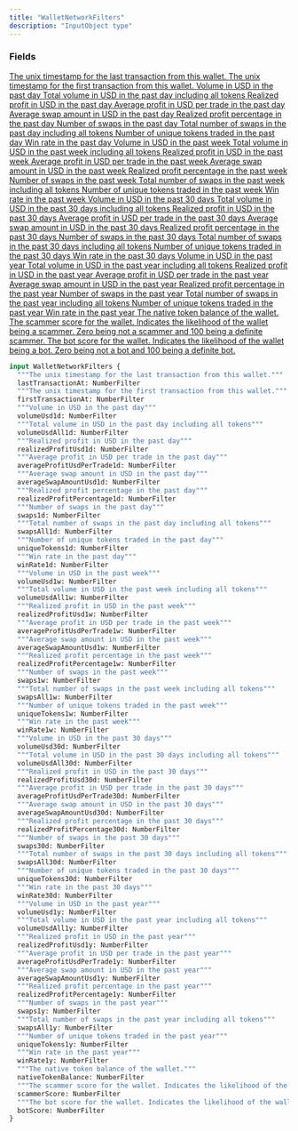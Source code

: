 ```yaml
---
title: "WalletNetworkFilters"
description: "InputObject type"
---
```


### Fields

<a href="/api-reference/types/numberfilter">
  <ResponseField name="lastTransactionAt" type="NumberFilter">
    The unix timestamp for the last transaction from this wallet.
  </ResponseField>
</a>

<a href="/api-reference/types/numberfilter">
  <ResponseField name="firstTransactionAt" type="NumberFilter">
    The unix timestamp for the first transaction from this wallet.
  </ResponseField>
</a>

<a href="/api-reference/types/numberfilter">
  <ResponseField name="volumeUsd1d" type="NumberFilter">
    Volume in USD in the past day
  </ResponseField>
</a>

<a href="/api-reference/types/numberfilter">
  <ResponseField name="volumeUsdAll1d" type="NumberFilter">
    Total volume in USD in the past day including all tokens
  </ResponseField>
</a>

<a href="/api-reference/types/numberfilter">
  <ResponseField name="realizedProfitUsd1d" type="NumberFilter">
    Realized profit in USD in the past day
  </ResponseField>
</a>

<a href="/api-reference/types/numberfilter">
  <ResponseField name="averageProfitUsdPerTrade1d" type="NumberFilter">
    Average profit in USD per trade in the past day
  </ResponseField>
</a>

<a href="/api-reference/types/numberfilter">
  <ResponseField name="averageSwapAmountUsd1d" type="NumberFilter">
    Average swap amount in USD in the past day
  </ResponseField>
</a>

<a href="/api-reference/types/numberfilter">
  <ResponseField name="realizedProfitPercentage1d" type="NumberFilter">
    Realized profit percentage in the past day
  </ResponseField>
</a>

<a href="/api-reference/types/numberfilter">
  <ResponseField name="swaps1d" type="NumberFilter">
    Number of swaps in the past day
  </ResponseField>
</a>

<a href="/api-reference/types/numberfilter">
  <ResponseField name="swapsAll1d" type="NumberFilter">
    Total number of swaps in the past day including all tokens
  </ResponseField>
</a>

<a href="/api-reference/types/numberfilter">
  <ResponseField name="uniqueTokens1d" type="NumberFilter">
    Number of unique tokens traded in the past day
  </ResponseField>
</a>

<a href="/api-reference/types/numberfilter">
  <ResponseField name="winRate1d" type="NumberFilter">
    Win rate in the past day
  </ResponseField>
</a>

<a href="/api-reference/types/numberfilter">
  <ResponseField name="volumeUsd1w" type="NumberFilter">
    Volume in USD in the past week
  </ResponseField>
</a>

<a href="/api-reference/types/numberfilter">
  <ResponseField name="volumeUsdAll1w" type="NumberFilter">
    Total volume in USD in the past week including all tokens
  </ResponseField>
</a>

<a href="/api-reference/types/numberfilter">
  <ResponseField name="realizedProfitUsd1w" type="NumberFilter">
    Realized profit in USD in the past week
  </ResponseField>
</a>

<a href="/api-reference/types/numberfilter">
  <ResponseField name="averageProfitUsdPerTrade1w" type="NumberFilter">
    Average profit in USD per trade in the past week
  </ResponseField>
</a>

<a href="/api-reference/types/numberfilter">
  <ResponseField name="averageSwapAmountUsd1w" type="NumberFilter">
    Average swap amount in USD in the past week
  </ResponseField>
</a>

<a href="/api-reference/types/numberfilter">
  <ResponseField name="realizedProfitPercentage1w" type="NumberFilter">
    Realized profit percentage in the past week
  </ResponseField>
</a>

<a href="/api-reference/types/numberfilter">
  <ResponseField name="swaps1w" type="NumberFilter">
    Number of swaps in the past week
  </ResponseField>
</a>

<a href="/api-reference/types/numberfilter">
  <ResponseField name="swapsAll1w" type="NumberFilter">
    Total number of swaps in the past week including all tokens
  </ResponseField>
</a>

<a href="/api-reference/types/numberfilter">
  <ResponseField name="uniqueTokens1w" type="NumberFilter">
    Number of unique tokens traded in the past week
  </ResponseField>
</a>

<a href="/api-reference/types/numberfilter">
  <ResponseField name="winRate1w" type="NumberFilter">
    Win rate in the past week
  </ResponseField>
</a>

<a href="/api-reference/types/numberfilter">
  <ResponseField name="volumeUsd30d" type="NumberFilter">
    Volume in USD in the past 30 days
  </ResponseField>
</a>

<a href="/api-reference/types/numberfilter">
  <ResponseField name="volumeUsdAll30d" type="NumberFilter">
    Total volume in USD in the past 30 days including all tokens
  </ResponseField>
</a>

<a href="/api-reference/types/numberfilter">
  <ResponseField name="realizedProfitUsd30d" type="NumberFilter">
    Realized profit in USD in the past 30 days
  </ResponseField>
</a>

<a href="/api-reference/types/numberfilter">
  <ResponseField name="averageProfitUsdPerTrade30d" type="NumberFilter">
    Average profit in USD per trade in the past 30 days
  </ResponseField>
</a>

<a href="/api-reference/types/numberfilter">
  <ResponseField name="averageSwapAmountUsd30d" type="NumberFilter">
    Average swap amount in USD in the past 30 days
  </ResponseField>
</a>

<a href="/api-reference/types/numberfilter">
  <ResponseField name="realizedProfitPercentage30d" type="NumberFilter">
    Realized profit percentage in the past 30 days
  </ResponseField>
</a>

<a href="/api-reference/types/numberfilter">
  <ResponseField name="swaps30d" type="NumberFilter">
    Number of swaps in the past 30 days
  </ResponseField>
</a>

<a href="/api-reference/types/numberfilter">
  <ResponseField name="swapsAll30d" type="NumberFilter">
    Total number of swaps in the past 30 days including all tokens
  </ResponseField>
</a>

<a href="/api-reference/types/numberfilter">
  <ResponseField name="uniqueTokens30d" type="NumberFilter">
    Number of unique tokens traded in the past 30 days
  </ResponseField>
</a>

<a href="/api-reference/types/numberfilter">
  <ResponseField name="winRate30d" type="NumberFilter">
    Win rate in the past 30 days
  </ResponseField>
</a>

<a href="/api-reference/types/numberfilter">
  <ResponseField name="volumeUsd1y" type="NumberFilter">
    Volume in USD in the past year
  </ResponseField>
</a>

<a href="/api-reference/types/numberfilter">
  <ResponseField name="volumeUsdAll1y" type="NumberFilter">
    Total volume in USD in the past year including all tokens
  </ResponseField>
</a>

<a href="/api-reference/types/numberfilter">
  <ResponseField name="realizedProfitUsd1y" type="NumberFilter">
    Realized profit in USD in the past year
  </ResponseField>
</a>

<a href="/api-reference/types/numberfilter">
  <ResponseField name="averageProfitUsdPerTrade1y" type="NumberFilter">
    Average profit in USD per trade in the past year
  </ResponseField>
</a>

<a href="/api-reference/types/numberfilter">
  <ResponseField name="averageSwapAmountUsd1y" type="NumberFilter">
    Average swap amount in USD in the past year
  </ResponseField>
</a>

<a href="/api-reference/types/numberfilter">
  <ResponseField name="realizedProfitPercentage1y" type="NumberFilter">
    Realized profit percentage in the past year
  </ResponseField>
</a>

<a href="/api-reference/types/numberfilter">
  <ResponseField name="swaps1y" type="NumberFilter">
    Number of swaps in the past year
  </ResponseField>
</a>

<a href="/api-reference/types/numberfilter">
  <ResponseField name="swapsAll1y" type="NumberFilter">
    Total number of swaps in the past year including all tokens
  </ResponseField>
</a>

<a href="/api-reference/types/numberfilter">
  <ResponseField name="uniqueTokens1y" type="NumberFilter">
    Number of unique tokens traded in the past year
  </ResponseField>
</a>

<a href="/api-reference/types/numberfilter">
  <ResponseField name="winRate1y" type="NumberFilter">
    Win rate in the past year
  </ResponseField>
</a>

<a href="/api-reference/types/numberfilter">
  <ResponseField name="nativeTokenBalance" type="NumberFilter">
    The native token balance of the wallet.
  </ResponseField>
</a>

<a href="/api-reference/types/numberfilter">
  <ResponseField name="scammerScore" type="NumberFilter">
    The scammer score for the wallet. Indicates the likelihood of the wallet being a scammer. Zero being not a scammer and 100 being a definite scammer.
  </ResponseField>
</a>

<a href="/api-reference/types/numberfilter">
  <ResponseField name="botScore" type="NumberFilter">
    The bot score for the wallet. Indicates the likelihood of the wallet being a bot. Zero being not a bot and 100 being a definite bot.
  </ResponseField>
</a>


```graphql WalletNetworkFilters
input WalletNetworkFilters {
  """The unix timestamp for the last transaction from this wallet."""
  lastTransactionAt: NumberFilter
  """The unix timestamp for the first transaction from this wallet."""
  firstTransactionAt: NumberFilter
  """Volume in USD in the past day"""
  volumeUsd1d: NumberFilter
  """Total volume in USD in the past day including all tokens"""
  volumeUsdAll1d: NumberFilter
  """Realized profit in USD in the past day"""
  realizedProfitUsd1d: NumberFilter
  """Average profit in USD per trade in the past day"""
  averageProfitUsdPerTrade1d: NumberFilter
  """Average swap amount in USD in the past day"""
  averageSwapAmountUsd1d: NumberFilter
  """Realized profit percentage in the past day"""
  realizedProfitPercentage1d: NumberFilter
  """Number of swaps in the past day"""
  swaps1d: NumberFilter
  """Total number of swaps in the past day including all tokens"""
  swapsAll1d: NumberFilter
  """Number of unique tokens traded in the past day"""
  uniqueTokens1d: NumberFilter
  """Win rate in the past day"""
  winRate1d: NumberFilter
  """Volume in USD in the past week"""
  volumeUsd1w: NumberFilter
  """Total volume in USD in the past week including all tokens"""
  volumeUsdAll1w: NumberFilter
  """Realized profit in USD in the past week"""
  realizedProfitUsd1w: NumberFilter
  """Average profit in USD per trade in the past week"""
  averageProfitUsdPerTrade1w: NumberFilter
  """Average swap amount in USD in the past week"""
  averageSwapAmountUsd1w: NumberFilter
  """Realized profit percentage in the past week"""
  realizedProfitPercentage1w: NumberFilter
  """Number of swaps in the past week"""
  swaps1w: NumberFilter
  """Total number of swaps in the past week including all tokens"""
  swapsAll1w: NumberFilter
  """Number of unique tokens traded in the past week"""
  uniqueTokens1w: NumberFilter
  """Win rate in the past week"""
  winRate1w: NumberFilter
  """Volume in USD in the past 30 days"""
  volumeUsd30d: NumberFilter
  """Total volume in USD in the past 30 days including all tokens"""
  volumeUsdAll30d: NumberFilter
  """Realized profit in USD in the past 30 days"""
  realizedProfitUsd30d: NumberFilter
  """Average profit in USD per trade in the past 30 days"""
  averageProfitUsdPerTrade30d: NumberFilter
  """Average swap amount in USD in the past 30 days"""
  averageSwapAmountUsd30d: NumberFilter
  """Realized profit percentage in the past 30 days"""
  realizedProfitPercentage30d: NumberFilter
  """Number of swaps in the past 30 days"""
  swaps30d: NumberFilter
  """Total number of swaps in the past 30 days including all tokens"""
  swapsAll30d: NumberFilter
  """Number of unique tokens traded in the past 30 days"""
  uniqueTokens30d: NumberFilter
  """Win rate in the past 30 days"""
  winRate30d: NumberFilter
  """Volume in USD in the past year"""
  volumeUsd1y: NumberFilter
  """Total volume in USD in the past year including all tokens"""
  volumeUsdAll1y: NumberFilter
  """Realized profit in USD in the past year"""
  realizedProfitUsd1y: NumberFilter
  """Average profit in USD per trade in the past year"""
  averageProfitUsdPerTrade1y: NumberFilter
  """Average swap amount in USD in the past year"""
  averageSwapAmountUsd1y: NumberFilter
  """Realized profit percentage in the past year"""
  realizedProfitPercentage1y: NumberFilter
  """Number of swaps in the past year"""
  swaps1y: NumberFilter
  """Total number of swaps in the past year including all tokens"""
  swapsAll1y: NumberFilter
  """Number of unique tokens traded in the past year"""
  uniqueTokens1y: NumberFilter
  """Win rate in the past year"""
  winRate1y: NumberFilter
  """The native token balance of the wallet."""
  nativeTokenBalance: NumberFilter
  """The scammer score for the wallet. Indicates the likelihood of the wallet being a scammer. Zero being not a scammer and 100 being a definite scammer."""
  scammerScore: NumberFilter
  """The bot score for the wallet. Indicates the likelihood of the wallet being a bot. Zero being not a bot and 100 being a definite bot."""
  botScore: NumberFilter
}
```

